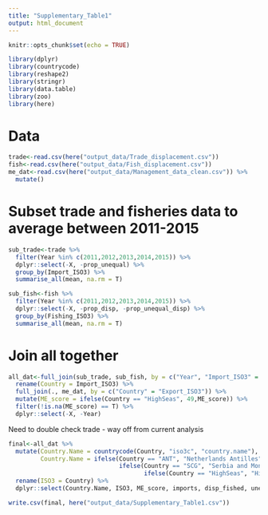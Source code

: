 ```yaml
---
title: "Supplementary_Table1"
output: html_document
---
```


```r
knitr::opts_chunk$set(echo = TRUE)
```

```r
library(dplyr)
library(countrycode)
library(reshape2)
library(stringr)
library(data.table)
library(zoo)
library(here)
```

# Data

```r
trade<-read.csv(here("output_data/Trade_displacement.csv"))
fish<-read.csv(here("output_data/Fish_displacement.csv"))
me_dat<-read.csv(here("output_data/Management_data_clean.csv")) %>% 
  mutate()
```

# Subset trade and fisheries data to average between 2011-2015

```r
sub_trade<-trade %>% 
  filter(Year %in% c(2011,2012,2013,2014,2015)) %>% 
  dplyr::select(-X, -prop_unequal) %>% 
  group_by(Import_ISO3) %>% 
  summarise_all(mean, na.rm = T)

```

```r
sub_fish<-fish %>% 
  filter(Year %in% c(2011,2012,2013,2014,2015)) %>% 
  dplyr::select(-X, -prop_disp, -prop_unequal_disp) %>% 
  group_by(Fishing_ISO3) %>% 
  summarise_all(mean, na.rm = T)
```

# Join all together

```r
all_dat<-full_join(sub_trade, sub_fish, by = c("Year", "Import_ISO3" = "Fishing_ISO3")) %>% 
  rename(Country = Import_ISO3) %>% 
  full_join(., me_dat, by = c("Country" = "Export_ISO3")) %>% 
  mutate(ME_score = ifelse(Country == "HighSeas", 49,ME_score)) %>% 
  filter(!is.na(ME_score) == T) %>% 
  dplyr::select(-X, -Year)
```

Need to double check trade - way off from current analysis

```r
final<-all_dat %>% 
  mutate(Country.Name = countrycode(Country, "iso3c", "country.name"),
         Country.Name = ifelse(Country == "ANT", "Netherlands Antilles",
                               ifelse(Country == "SCG", "Serbia and Montenegro",
                                      ifelse(Country == "HighSeas", "High seas", Country.Name)))) %>% 
  rename(ISO3 = Country) %>% 
  dplyr::select(Country.Name, ISO3, ME_score, imports, disp_fished, unequal_imports, unequal_fish, unequal_fish_eez, unequal_fish_hs, unequal_fishing_in_waters)
```
```r
write.csv(final, here("output_data/Supplementary_Table1.csv"))
```

